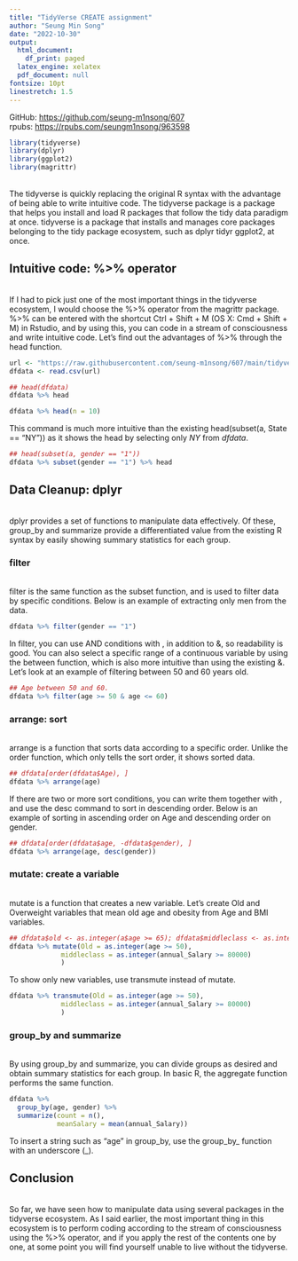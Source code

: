 ---
title: "TidyVerse CREATE assignment"  
author: "Seung Min Song"
date: "2022-10-30"
output:
  html_document:
    df_print: paged
  latex_engine: xelatex
  pdf_document: null
fontsize: 10pt
linestretch: 1.5
---

GitHub: <https://github.com/seung-m1nsong/607>\
rpubs: <https://rpubs.com/seungm1nsong/963598>
  
```{r setup, include=FALSE}
library(tidyverse)
library(dplyr)
library(ggplot2)
library(magrittr)
```
\
The tidyverse is quickly replacing the original R syntax with the advantage of being able to write intuitive code. The tidyverse package is a package that helps you install and load R packages that follow the tidy data paradigm at once. tidyverse is a package that installs and manages core packages belonging to the tidy package ecosystem, such as dplyr tidyr ggplot2, at once.
\

## Intuitive code: %>% operator
\
If I had to pick just one of the most important things in the tidyverse ecosystem, I would choose the %>% operator from the magrittr package. %>% can be entered with the shortcut Ctrl + Shift + M (OS X: Cmd + Shift + M) in Rstudio, and by using this, you can code in a stream of consciousness and write intuitive code. Let's find out the advantages of %>% through the head function.
```{r}
url <- "https://raw.githubusercontent.com/seung-m1nsong/607/main/tidyverse/car_purchasing.csv"
dfdata <- read.csv(url) 
```
```{r}
## head(dfdata)
dfdata %>% head
```

```{r}
dfdata %>% head(n = 10)
```
This command is much more intuitive than the existing head(subset(a, State == "NY")) as it shows the head by selecting only *NY* from *dfdata*.
```{r}
## head(subset(a, gender == "1"))
dfdata %>% subset(gender == "1") %>% head
```

## Data Cleanup: dplyr
\
dplyr provides a set of functions to manipulate data effectively. Of these, group_by and summarize provide a differentiated value from the existing R syntax by easily showing summary statistics for each group. 

### filter
\
filter is the same function as the subset function, and is used to filter data by specific conditions. Below is an example of extracting only men from the data.

```{r}
dfdata %>% filter(gender == "1") 
```

In filter, you can use AND conditions with , in addition to &, so readability is good. You can also select a specific range of a continuous variable by using the between function, which is also more intuitive than using the existing &. Let's look at an example of filtering between 50 and 60 years old.

```{r}
## Age between 50 and 60.
dfdata %>% filter(age >= 50 & age <= 60)
```

### arrange: sort
\
arrange is a function that sorts data according to a specific order. Unlike the order function, which only tells the sort order, it shows sorted data.
```{r}
## dfdata[order(dfdata$Age), ]
dfdata %>% arrange(age)
```
If there are two or more sort conditions, you can write them together with , and use the desc command to sort in descending order. Below is an example of sorting in ascending order on Age and descending order on gender.
```{r}
## dfdata[order(dfdata$age, -dfdata$gender), ]
dfdata %>% arrange(age, desc(gender))
```

### mutate: create a variable
\
mutate is a function that creates a new variable. Let's create Old and Overweight variables that mean old age and obesity from Age and BMI variables.
```{r}
## dfdata$old <- as.integer(a$age >= 65); dfdata$middleclass <- as.integer(dfdata$annual_Salary >= 80000)
dfdata %>% mutate(Old = as.integer(age >= 50),
             middleclass = as.integer(annual_Salary >= 80000)
             )
```
To show only new variables, use transmute instead of mutate.
```{r}
dfdata %>% transmute(Old = as.integer(age >= 50),
             middleclass = as.integer(annual_Salary >= 80000)
             )
``` 

### group_by and summarize
\
By using group_by and summarize, you can divide groups as desired and obtain summary statistics for each group. In basic R, the aggregate function performs the same function.
```{r}
dfdata %>% 
  group_by(age, gender) %>% 
  summarize(count = n(),
            meanSalary = mean(annual_Salary))
```
To insert a string such as "age" in group_by, use the group_by_ function with an underscore (_).

## Conclusion
\
So far, we have seen how to manipulate data using several packages in the tidyverse ecosystem. As I said earlier, the most important thing in this ecosystem is to perform coding according to the stream of consciousness using the %>% operator, and if you apply the rest of the contents one by one, at some point you will find yourself unable to live without the tidyverse. 



